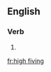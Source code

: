 ==English==

===Verb===
{{head|en|head=[[high]] [[fiving]]}}

# {{present participle of|high five}}

[[fr:high fiving]]